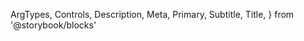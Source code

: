   ArgTypes,
  Controls,
  Description,
  Meta,
  Primary,
  Subtitle,
  Title,
} from '@storybook/blocks'


<Meta of={ToolbarDropdownItemGroupStories} />

<Title />

<Subtitle />

<Description />

---

## Props

On top of all the props, attributes and event handler you can set on a
`<DropdownItemGroup />` component (and thus a `<div />` element), the component
accepts the following props:

<ArgTypes />

## Playground

<Primary />

<Controls />
